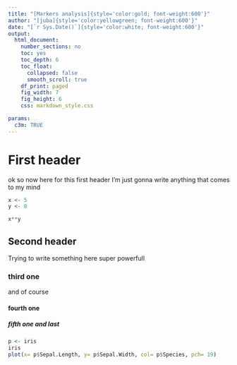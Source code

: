 ```yaml
---
title: "[Markers analysis]{style='color:gold; font-weight:600'}"
author: "[juba]{style='color:yellowgreen; font-weight:600'}"
date: "[`r Sys.Date()`]{style='color:white; font-weight:600'}"
output: 
  html_document:
    number_sections: no
    toc: yes
    toc_depth: 6
    toc_float:
      collapsed: false
      smooth_scroll: true
    df_print: paged 
    fig_width: 7
    fig_height: 6
    css: markdown_style.css

params:
  c3m: TRUE
---
```


# First header

ok so now here for this first header I'm just gonna write anything that comes 
to my mind

```r
x <- 5
y <- 8

x**y
```

## Second header

Trying to write something here
super powerfull 

### third one

and of course 

#### fourth one

##### fifth one and last

```r
p <- iris
iris
plot(x= p$Sepal.Length, y= p$Sepal.Width, col= p$Species, pch= 19)
```


